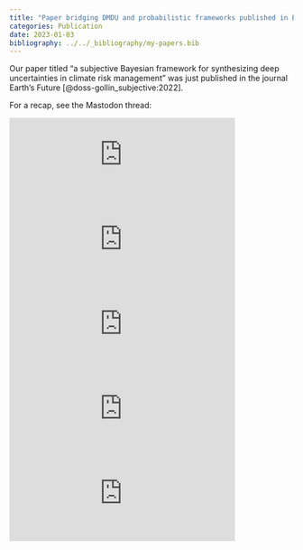 ```yaml
---
title: "Paper bridging DMDU and probabilistic frameworks published in Earth's Future"
categories: Publication
date: 2023-01-03
bibliography: ../../_bibliography/my-papers.bib
---
```


Our paper titled "a subjective Bayesian framework for synthesizing deep uncertainties in climate risk management" was just published in the journal Earth's Future [@doss-gollin_subjective:2022].

:::{#refs}
:::

For a recap, see the Mastodon thread:

<iframe src="https://fediscience.org/@jdossgollin/109608726903360968/embed" class="mastodon-embed" style="max-width: 100%; border: 0" width="400" allowfullscreen="allowfullscreen"></iframe><script src="https://fediscience.org/embed.js" async="async"></script>

<iframe src="https://fediscience.org/@jdossgollin/109608726927115153/embed" class="mastodon-embed" style="max-width: 100%; border: 0" width="400" allowfullscreen="allowfullscreen"></iframe><script src="https://fediscience.org/embed.js" async="async"></script>

<iframe src="https://fediscience.org/@jdossgollin/109608726963454336/embed" class="mastodon-embed" style="max-width: 100%; border: 0" width="400" allowfullscreen="allowfullscreen"></iframe><script src="https://fediscience.org/embed.js" async="async"></script>

<iframe src="https://fediscience.org/@jdossgollin/109608726986285112/embed" class="mastodon-embed" style="max-width: 100%; border: 0" width="400" allowfullscreen="allowfullscreen"></iframe><script src="https://fediscience.org/embed.js" async="async"></script>

<iframe src="https://fediscience.org/@jdossgollin/109608727009172242/embed" class="mastodon-embed" style="max-width: 100%; border: 0" width="400" allowfullscreen="allowfullscreen"></iframe><script src="https://fediscience.org/embed.js" async="async"></script>
